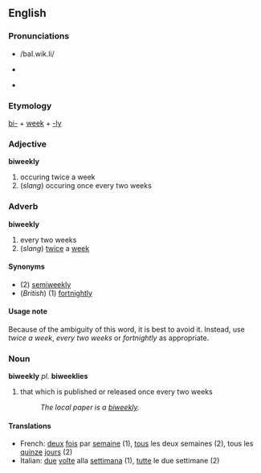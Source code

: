==English==
=== Pronunciations ===
*{{SAMPA}} /baI.wik.li/
*{{IPAlink}} {{IPA|/baɪ.'wik.li/}}
*{{AHD|/bī-wēk'lē/}}

===Etymology===
[[bi-]] + [[week]] + [[-ly]]

=== Adjective ===
'''biweekly'''
# occuring twice a week
# (''slang'') occuring once every two weeks

===Adverb===
'''biweekly'''
# every two weeks
# (''slang'') [[twice]] a [[week]]

==== Synonyms ====
* (2) [[semiweekly]]
*(''British'') (1) [[fortnightly]] 

====Usage note====
Because of the ambiguity of this word, it is best to avoid it.  Instead, use ''twice a week'', ''every two weeks'' or ''fortnightly'' as appropriate.

=== Noun ===
'''biweekly''' ''pl.'' '''biweeklies'''
# that which is published or released once every two weeks
#: ''The local paper is a [[biweekly]].''

====Translations====
*French: [[deux]] [[fois]] par [[semaine]] (1), [[tous]] les deux semaines (2), tous les [[quinze]] [[jour]]s (2)
*Italian: [[due]] [[volte]] alla [[settimana]] (1), [[tutte]] le due settimane (2)